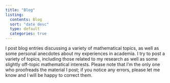 ```yaml
---
title: "Blog"
listing:
  contents: Blog
  sort: "date desc"
  type: default
  categories: true
---
```


I post blog entries discussing a variety of mathematical topics, as well as some personal anecdotes about my experiences in academia. I try to post a variety of topics, including those related to my research as well as some slightly off-topic mathematical interests. Please note that I'm the only one who proofreads the material I post; if you notice any errors, please let me know and I will be happy to correct them. 